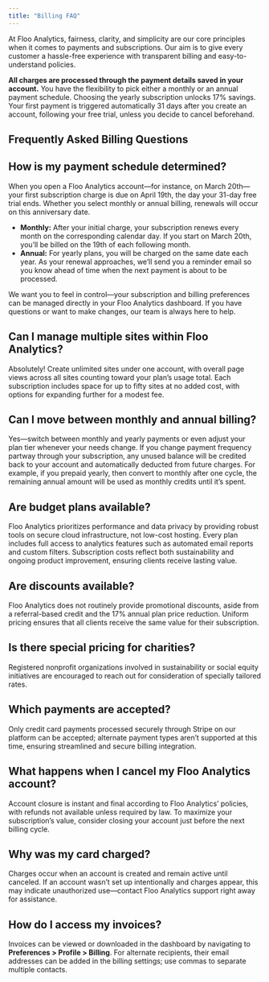 ```yaml
---
title: "Billing FAQ"
---
```


At Floo Analytics, fairness, clarity, and simplicity are our core principles when it comes to payments and subscriptions. Our aim is to give every customer a hassle-free experience with transparent billing and easy-to-understand policies.

**All charges are processed through the payment details saved in your account.** You have the flexibility to pick either a monthly or an annual payment schedule. Choosing the yearly subscription unlocks 17% savings. Your first payment is triggered automatically 31 days after you create an account, following your free trial, unless you decide to cancel beforehand.

## Frequently Asked Billing Questions

## How is my payment schedule determined?

When you open a Floo Analytics account—for instance, on March 20th—your first subscription charge is due on April 19th, the day your 31-day free trial ends. Whether you select monthly or annual billing, renewals will occur on this anniversary date.

- **Monthly:** After your initial charge, your subscription renews every month on the corresponding calendar day. If you start on March 20th, you’ll be billed on the 19th of each following month.
- **Annual:** For yearly plans, you will be charged on the same date each year. As your renewal approaches, we’ll send you a reminder email so you know ahead of time when the next payment is about to be processed.

We want you to feel in control—your subscription and billing preferences can be managed directly in your Floo Analytics dashboard. If you have questions or want to make changes, our team is always here to help.

## Can I manage multiple sites within Floo Analytics?

Absolutely\! Create unlimited sites under one account, with overall page views across all sites counting toward your plan’s usage total. Each subscription includes space for up to fifty sites at no added cost, with options for expanding further for a modest fee.

## Can I move between monthly and annual billing?

Yes—switch between monthly and yearly payments or even adjust your plan tier whenever your needs change. If you change payment frequency partway through your subscription, any unused balance will be credited back to your account and automatically deducted from future charges. For example, if you prepaid yearly, then convert to monthly after one cycle, the remaining annual amount will be used as monthly credits until it’s spent.

## Are budget plans available?

Floo Analytics prioritizes performance and data privacy by providing robust tools on secure cloud infrastructure, not low-cost hosting. Every plan includes full access to analytics features such as automated email reports and custom filters. Subscription costs reflect both sustainability and ongoing product improvement, ensuring clients receive lasting value.

## Are discounts available?

Floo Analytics does not routinely provide promotional discounts, aside from a referral-based credit and the 17% annual plan price reduction. Uniform pricing ensures that all clients receive the same value for their subscription.

## Is there special pricing for charities?

Registered nonprofit organizations involved in sustainability or social equity initiatives are encouraged to reach out for consideration of specially tailored rates.

## Which payments are accepted?

Only credit card payments processed securely through Stripe on our platform can be accepted; alternate payment types aren’t supported at this time, ensuring streamlined and secure billing integration.

## What happens when I cancel my Floo Analytics account?

Account closure is instant and final according to Floo Analytics’ policies, with refunds not available unless required by law. To maximize your subscription’s value, consider closing your account just before the next billing cycle.

## Why was my card charged?

Charges occur when an account is created and remain active until canceled. If an account wasn’t set up intentionally and charges appear, this may indicate unauthorized use—contact Floo Analytics support right away for assistance.

## How do I access my invoices?

Invoices can be viewed or downloaded in the dashboard by navigating to **Preferences \> Profile \> Billing**. For alternate recipients, their email addresses can be added in the billing settings; use commas to separate multiple contacts.